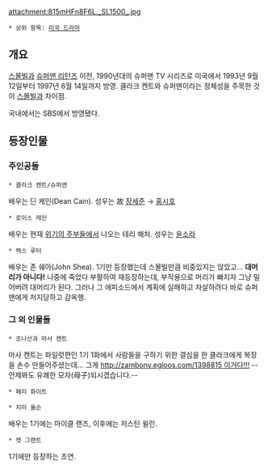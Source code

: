 attachment:815mHFn8F6L._SL1500_.jpg

 * 상위 항목: [[미국 드라마]]

== 개요 ==
[[스몰빌]]과 [[슈퍼맨 리턴즈]] 이전, 1990년대의 슈퍼맨 TV 시리즈로 미국에서 1993년 9월 12일부터 1997년 6월 14일까지 방영.
클라크 켄트와 슈퍼맨이라는 정체성을 주목한 것이 [[스몰빌]]과 차이점.

국내에서는 SBS에서 방영됐다.

== 등장인물 ==
=== 주인공들 ===
 * 클라크 켄트/슈퍼맨
배우는 딘 케인(Dean Cain). 성우는 故 [[장세준]] → [[홍시호]]

 * 로이스 레인
배우는 현재 [[위기의 주부들]]에서 나오는 테리 해처. 성우는 [[윤소라]]

 * 렉스 루터
배우는 존 쉐아(John Shea). 1기만 등장했는데 스몰빌만큼 비중있지는 않았고... '''대머리가 아니다!''' 나중에 죽었다 부활하여 재등장하는데, 부작용으로 머리가 빠지자 그냥 밀어버려 대머리가 된다. 그러나 그 에피소드에서 계획에 실패하고 자살하려다 바로 슈퍼맨에게 저지당하고 감옥행.

=== 그 외 인물들 ===
 * 조나산과 마사 켄트
마사 켄트는 파일럿편인 1기 1화에서 사람들을 구하기 위한 결심을 한 클라크에게 복장을 손수 만들어주셨는데... 그게 [[http://zambony.egloos.com/1398815 이거다!!!]] --언제봐도 유쾌한 모자(母子)되시겠습니다.--

 * 페리 화이트

 * 지미 올슨
배우는 1기에는 마이클 랜즈, 이후에는 저스틴 윌린.

 * 캣 그랜트
1기에만 등장하는 조연.
